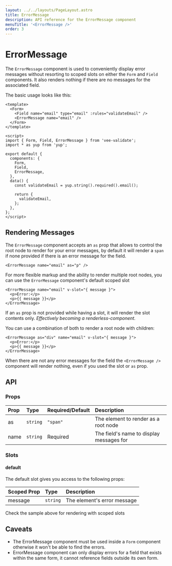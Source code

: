 ```yaml
---
layout: ../../layouts/PageLayout.astro
title: ErrorMessage
description: API reference for the ErrorMessage component
menuTitle: '<ErrorMessage />'
order: 3
---
```



# ErrorMessage

The `ErrorMessage` component is used to conveniently display error messages without resorting to scoped slots on either the `Form` and `Field` components. It also renders nothing if there are no messages for the associated field.

The basic usage looks like this:

```vue
<template>
  <Form>
    <Field name="email" type="email" :rules="validateEmail" />
    <ErrorMessage name="email" />
  </Form>
</template>

<script>
import { Form, Field, ErrorMessage } from 'vee-validate';
import * as yup from 'yup';

export default {
  components: {
    Form,
    Field,
    ErrorMessage,
  },
  data() {
    const validateEmail = yup.string().required().email();

    return {
      validateEmail,
    };
  },
};
</script>
```

## Rendering Messages

The `ErrorMessage` component accepts an `as` prop that allows to control the root node to render for your error messages, by default it will render a `span` if none provided if there is an error message for the field.

```vue-html
<ErrorMessage name="email" as="p" />
```

For more flexible markup and the ability to render multiple root nodes, you can use the `ErrorMessage` component's default scoped slot

```vue-html
<ErrorMessage name="email" v-slot="{ message }">
  <p>Error:</p>
  <p>{{ message }}</p>
</ErrorMessage>
```

If an `as` prop is not provided while having a slot, it will render the slot contents only. _Effectively becoming a renderless-component._

You can use a combination of both to render a root node with children:

```vue-html
<ErrorMessage as="div" name="email" v-slot="{ message }">
  <p>Error:</p>
  <p>{{ message }}</p>
</ErrorMessage>
```

<DocTip title="No Errors Rendering" type="danger">

When there are not any error messages for the field the `<ErrorMessage />` component will render nothing, even if you used the slot or `as` prop.

</DocTip>

## API

### Props

| Prop | Type     | Required/Default | Description                              |
| :--- | :------- | :--------------- | :--------------------------------------- |
| as   | `string` | `"span"`         | The element to render as a root node     |
| name | `string` | Required         | The field's name to display messages for |

### Slots

#### default

The default slot gives you access to the following props:

| Scoped Prop | Type     | Description                 |
| :---------- | :------- | :-------------------------- |
| message     | `string` | The element's error message |

Check the sample above for rendering with scoped slots

## Caveats

- The ErrorMessage component must be used inside a `Form` component otherwise it won't be able to find the errors.
- ErrorMessage component can only display errors for a field that exists within the same form, it cannot reference fields outside its own form.

